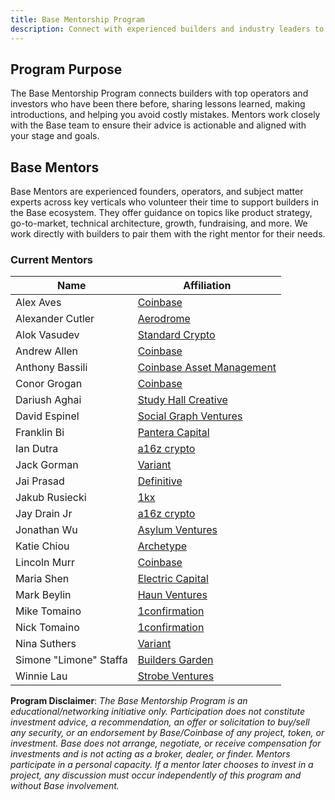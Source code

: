 ```yaml
---
title: Base Mentorship Program
description: Connect with experienced builders and industry leaders to accelerate your journey on Base
---
```


## Program Purpose

The Base Mentorship Program connects builders with top operators and investors who have been there before, sharing lessons learned, making introductions, and helping you avoid costly mistakes. Mentors work closely with the Base team to ensure their advice is actionable and aligned with your stage and goals.

## Base Mentors

Base Mentors are experienced founders, operators, and subject matter experts across key verticals who volunteer their time to support builders in the Base ecosystem. They offer guidance on topics like product strategy, go-to-market, technical architecture, growth, fundraising, and more. We work directly with builders to pair them with the right mentor for their needs.

### Current Mentors

| Name  | Affiliation |
| ----- | ----- |
| Alex Aves | [Coinbase](https://x.com/AlexOnchain) |
| Alexander Cutler | [Aerodrome](https://x.com/wagmiAlexander) |
| Alok Vasudev | [Standard Crypto](https://www.standardcrypto.vc/) |
| Andrew Allen | [Coinbase](https://x.com/ann_droo) |
| Anthony Bassili | [Coinbase Asset Management](https://x.com/SmartestBeta) |
| Conor Grogan | [Coinbase](https://x.com/jconorgrogan) |
| Dariush Aghai | [Study Hall Creative](%20https://studyhall.design/about) |
| David Espinel  | [Social Graph Ventures](https://www.socialgraph.vc/team) |
| Franklin Bi | [Pantera Capital](https://panteracapital.com/team/) |
| Ian Dutra  | [a16z crypto](https://a16zcrypto.com/team/ian-dutra/) |
| Jack Gorman  | [Variant](https://variant.fund/people/jack-gorman/) |
| Jai Prasad | [Definitive](https://x.com/jai_prasad17) |
| Jakub Rusiecki  | [1kx](https://1kx.network/team/jakub-rusiecki) |
| Jay Drain Jr  | [a16z crypto](https://a16zcrypto.com/team/jay-drain/) |
| Jonathan Wu | [Asylum Ventures](https://www.asylum.vc/) |
| Katie Chiou  | [Archetype](https://www.archetype.fund/team) |
| Lincoln Murr | [Coinbase](https://x.com/MurrLincoln) |
| Maria Shen  | [Electric Capital](https://www.electriccapital.com/team/maria-shen-c) |
| Mark Beylin  | [Haun Ventures](https://www.haun.co/team/mark-beylin) |
| Mike Tomaino  | [1confirmation](https://www.1confirmation.com/about) |
| Nick Tomaino | [1confirmation](https://www.1confirmation.com/about) |
| Nina Suthers  | [Variant](https://variant.fund/people/nina-suthers-2/) |
| Simone "Limone" Staffa  | [Builders Garden](https://www.builders.garden/#mission) |
| Winnie Lau  | [Strobe Ventures](https://www.strobe.fund/team/winnie-lau) |

**Program Disclaimer**: *The Base Mentorship Program is an educational/networking initiative only. Participation does not constitute investment advice, a recommendation, an offer or solicitation to buy/sell any security, or an endorsement by Base/Coinbase of any project, token, or investment. Base does not arrange, negotiate, or receive compensation for investments and is not acting as a broker, dealer, or finder. Mentors participate in a personal capacity. If a mentor later chooses to invest in a project, any discussion must occur independently of this program and without Base involvement.* 
